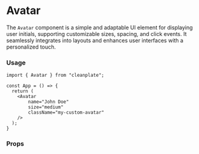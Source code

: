 
<Meta title="atoms/Avatar/Documentation" />

# Avatar

The `Avatar` component is a simple and adaptable UI element for displaying user initials, supporting customizable sizes, spacing, and click events. It seamlessly integrates into layouts and enhances user interfaces with a personalized touch.

### Usage

```
import { Avatar } from "cleanplate";

const App = () => {
  return (
    <Avatar
        name="John Doe"
        size="medium"
        className="my-custom-avatar"
    />
  );
}
```

### Props

<ArgsTable of={Avatar} />
